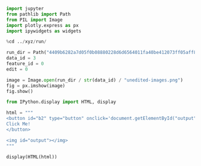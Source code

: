 
```python
import jupyter
from pathlib import Path
from PIL import Image
import plotly.express as px
import ipywidgets as widgets

%cd ../xyz/run/

run_dir = Path("4409b6282a7d05f0b08880228d6d6564011fa40be412073ff05aff8bf2dc49fa")
data_id = 3
feature_id = 0
edit = 0

image = Image.open(run_dir / str(data_id) / "unedited-images.png")
fig = px.imshow(image)
fig.show()
```


```python
from IPython.display import HTML, display

html = """
<button id="b2" type="button" onclick='document.getElementById("output").src = "/run/4409b6282a7d05f0b08880228d6d6564011fa40be412073ff05aff8bf2dc49fa/5/unedited-images.png"'>
Click Me!
</button>

<img id="output"></img>
"""

display(HTML(html))
```
